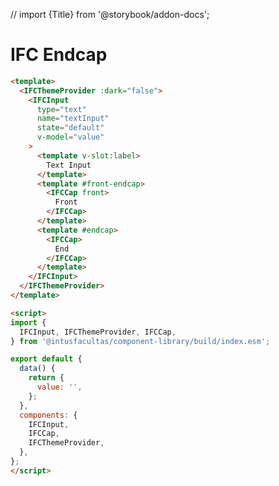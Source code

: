 // import {Title} from '@storybook/addon-docs';

<Meta title="Presentational Components/Form Components/Endcap/Usage" />

# IFC Endcap


```html
<template>
  <IFCThemeProvider :dark="false">
    <IFCInput
      type="text"
      name="textInput"
      state="default"
      v-model="value"
    >
      <template v-slot:label>
        Text Input
      </template>
      <template #front-endcap>
        <IFCCap front>
          Front
        </IFCCap>
      </template>
      <template #endcap>
        <IFCCap>
          End
        </IFCCap>
      </template>
    </IFCInput>
  </IFCThemeProvider>
</template>

<script>
import {
  IFCInput, IFCThemeProvider, IFCCap,
} from '@intusfacultas/component-library/build/index.esm';

export default {
  data() {
    return {
      value: '',
    };
  },
  components: {
    IFCInput,
    IFCCap,
    IFCThemeProvider,
  },
};
</script>

```